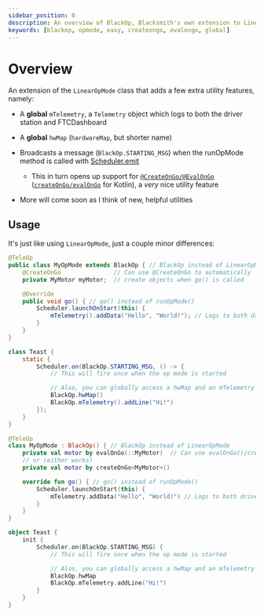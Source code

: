 ```yaml
---
sidebar_position: 0
description: An overview of BlackOp, Blacksmith's own extension to LinearOpMode, which works well with the rest of Blacksmith to enable many useful features
keywords: [blackop, opmode, easy, createongo, evalongo, global]
---
```



# Overview

An extension of the `LinearOpMode` class that adds a few extra utility features, namely:

 - A **global** `mTelemetry`, a `Telemetry` object which logs to both the driver station and FTCDashboard

 - A **global** `hwMap` (`hardwareMap`, but shorter name)

 - Broadcasts a message (`BlackOp.STARTING_MSG`) when the runOpMode method is called with [Scheduler.emit](../scheduler-api/scheduler#scheduleremit)
   - This in turn opens up support for [`@CreateOnGo/@EvalOnGo`](./create-on-go-java) ([`createOnGo/evalOnGo`](./create-on-go-kt) for Kotlin),
   a *very* nice utility feature

 - More will come soon as I think of new, helpful utilities

## Usage

It's just like using `LinearOpMode`, just a couple minor differences:

<Tabs groupId="programming-language">
<TabItem value="java" label="Java">

  ```java
  @TeleOp
  public class MyOpMode extends BlackOp { // BlackOp instead of LinearOpMode
      @CreateOnGo               // Can use @CreateOnGo to automatically
      private MyMotor myMotor;  // create objects when go() is called

      @Override
      public void go() { // go() instead of runOpMode()
          Scheduler.launchOnStart(this) {
              mTelemetry().addData("Hello", "World!"); // Logs to both driver station and FTCDashboard
          }
      }
  }

  class Teast {
      static {
          Scheduler.on(BlackOp.STARTING_MSG, () -> {
              // This will fire once when the op mode is started

              // Also, you can globally access a hwMap and an mTelemetry
              BlackOp.hwMap()
              BlackOp.mTelemetry().addLine("Hi!")
          });
      }
  }
  ```

</TabItem>
<TabItem value="kt" label="Kotlin">

  ```kotlin
  @TeleOp
  class MyOpMode : BlackOp() { // BlackOp instead of LinearOpMode
      private val motor by evalOnGo(::MyMotor)  // Can use evalOnGo()/createOnGo()
      // or (either works)
      private val motor by createOnGo<MyMotor>()

      override fun go() { // go() instead of runOpMode()
          Scheduler.launchOnStart(this) {
              mTelemetry.addData("Hello", "World!") // Logs to both driver station and FTCDashboard
          }
      }
  }

  object Teast {
      init {
          Scheduler.on(BlackOp.STARTING_MSG) {
              // This will fire once when the op mode is started

              // Also, you can globally access a hwMap and an mTelemetry
              BlackOp.hwMap
              BlackOp.mTelemetry.addLine("Hi!")
          }
      }
  }
  ```

</TabItem>
</Tabs>
